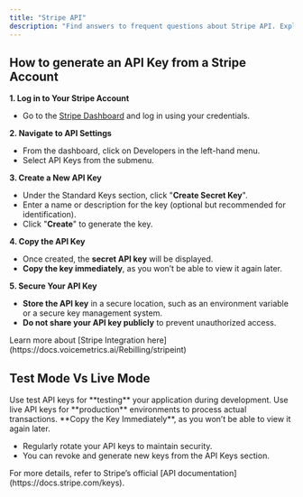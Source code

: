 ```yaml
---
title: "Stripe API"
description: "Find answers to frequent questions about Stripe API. Explore guides, troubleshooting tips, and best practices for seamless integration and efficient payment processing."
---
```


## How to generate an API Key from a Stripe Account

**1. Log in to Your Stripe Account**

- Go to the [Stripe Dashboard](https://dashboard.stripe.com/) and log in using your credentials.

**2. Navigate to API Settings**

- From the dashboard, click on Developers in the left-hand menu.
- Select API Keys from the submenu.

**3. Create a New API Key**

- Under the Standard Keys section, click "**Create Secret Key**".
- Enter a name or description for the key (optional but recommended for identification).
- Click "**Create**" to generate the key.

**4. Copy the API Key**

- Once created, the **secret API key** will be displayed.
- **Copy the key immediately**, as you won’t be able to view it again later.

**5. Secure Your API Key**

- **Store the API key** in a secure location, such as an environment variable or a secure key management system.
- **Do not share your API key publicly** to prevent unauthorized access.

<Note>
  Learn more about [Stripe Integration here](https://docs.voicemetrics.ai/Rebilling/stripeint)
</Note>

## Test Mode Vs Live Mode

<Note>
  Use test API keys for **testing** your application during development. Use live API keys for **production** environments to process actual transactions.
</Note>

<Warning>
  **Copy the Key Immediately**, as you won’t be able to view it again later.

  - Regularly rotate your API keys to maintain security.
  - You can revoke and generate new keys from the API Keys section.
</Warning>

<Tip>
  For more details, refer to Stripe’s official [API documentation](https://docs.stripe.com/keys).
</Tip>